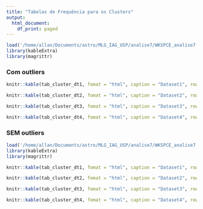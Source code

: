 ```yaml
---
title: "Tabelas de Frequência para os Clusters"
output:
  html_document:
    df_print: paged
---
```



```r
load('/home/allan/Documents/astro/MLG_IAG_USP/analise7/WKSPCE_analise7.1_com_outliers.RData')
library(kableExtra)
library(magrittr)
```

### Com outliers

```r
knitr::kable(tab_cluster_dt1, fomat = "html", caption = "Dataset1", row.names = FALSE)
```


```r
knitr::kable(tab_cluster_dt2, fomat = "html", caption = "Dataset2", row.names = FALSE)
```


```r
knitr::kable(tab_cluster_dt3, fomat = "html", caption = "Dataset3", row.names = FALSE)
```


```r
knitr::kable(tab_cluster_dt4, fomat = "html", caption = "Dataset4", row.names = FALSE)
```


### SEM outliers


```r
load('/home/allan/Documents/astro/MLG_IAG_USP/analise7/WKSPCE_analise7.1_SEM_outliers.RData')
library(kableExtra)
library(magrittr)
```



```r
knitr::kable(tab_cluster_dt1, fomat = "html", caption = "Dataset1", row.names = FALSE)
```


```r
knitr::kable(tab_cluster_dt2, fomat = "html", caption = "Dataset2", row.names = FALSE)
```


```r
knitr::kable(tab_cluster_dt3, fomat = "html", caption = "Dataset3", row.names = FALSE)
```


```r
knitr::kable(tab_cluster_dt4, fomat = "html", caption = "Dataset4", row.names = FALSE)
```